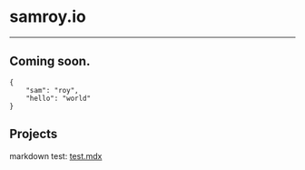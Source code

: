 # samroy.io
---

## Coming soon.

```
{
    "sam": "roy",
    "hello": "world"
}
```

## Projects
markdown test: [test.mdx](/test)